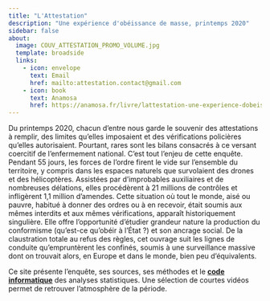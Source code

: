 ```yaml
---
title: "L'Attestation"
description: "Une expérience d'obéissance de masse, printemps 2020"
sidebar: false
about:
  image: COUV_ATTESTATION_PROMO_VOLUME.jpg
  template: broadside
  links:
    - icon: envelope
      text: Email
      href: mailto:attestation.contact@gmail.com
    - icon: book
      text: Anamosa
      href: https://anamosa.fr/livre/lattestation-une-experience-dobeissance-de-masse-printemps-2020/
---
```


Du printemps 2020, chacun d'entre nous garde le souvenir des attestations à remplir, des limites qu'elles imposaient et des vérifications policières qu'elles autorisaient. Pourtant, rares sont les bilans consacrés à ce versant coercitif de l'enfermement national. C'est tout l'enjeu de cette enquête. Pendant 55 jours, les forces de l'ordre firent le vide sur l'ensemble du territoire, y compris dans les espaces naturels que survolaient des drones et des hélicoptères. Assistées par d'improbables auxiliaires et de nombreuses délations, elles procédèrent à 21 millions de contrôles et infligèrent 1,1 million d'amendes. Cette situation où tout le monde, aisé ou pauvre, habitué à donner des ordres ou à en recevoir, était soumis aux mêmes interdits et aux mêmes vérifications, apparaît historiquement singulière. Elle offre l'opportunité d'étudier grandeur nature la production du conformisme (qu'est-ce qu'obéir à l'État ?) et son ancrage social. De la claustration totale au refus des règles, cet ouvrage suit les lignes de conduite qu'empruntèrent les confinés, soumis à une surveillance massive dont on trouvait alors, en Europe et dans le monde, bien peu d'équivalents.

Ce site présente l'enquête, ses sources, ses méthodes et le [**code informatique**](https://l-attestation.github.io/exercices.html) des analyses statistiques. Une sélection de courtes vidéos permet de retrouver l'atmosphère de la période.
